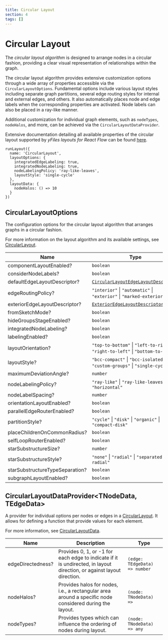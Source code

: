 ```yaml
---
title: Circular Layout
section: 4
tags: []
---
```



#  Circular Layout

The *circular layout algorithm* is designed to arrange nodes in a circular fashion, providing a clear visual representation
of relationships within the graph.

The circular layout algorithm provides extensive customization options through a wide array of properties accessible
via the `CircularLayoutOptions`. Fundamental options include various layout styles including separate graph partitions,
several edge routing styles for internal and external edges, and others.
It also automatically places node and edge labels when the corresponding properties are activated. Node labels can also be
placed in a ray-like manner.

Additional customization for individual graph elements, such as `nodeTypes`, `nodeHalos`, and more, can be achieved via
the `CircularLayoutDataProvider`.

Extensive documentation detailing all available properties of the circular layout supported by *yFiles layouts for React Flow* can be
found [here](https://docs.yworks.com/yfileshtml/#/api/CircularLayout).

```tsx
runLayout({
  name: 'CircularLayout',
  layoutOptions: {
    integratedEdgeLabeling: true,
    integratedNodeLabeling: true,
    nodeLabelingPolicy: 'ray-like-leaves',
    layoutStyle: 'single-cycle'
  },
  layoutData: {
    nodeHalos: () => 10
  }
})
```

## CircularLayoutOptions

The configuration options for the circular layout algorithm that arranges graphs in a circular fashion. <p> For more information on the layout algorithm and its available settings, see [CircularLayout](https://docs.yworks.com/yfileshtml/#/api/CircularLayout). </p>

| Name  | Type |
|---|---|
| <div id="componentlayoutenabled">componentLayoutEnabled?</div> | `boolean` |
| <div id="considernodelabels">considerNodeLabels?</div> | `boolean` |
| <div id="defaultedgelayoutdescriptor">defaultEdgeLayoutDescriptor?</div> | [`CircularLayoutEdgeLayoutDescriptor`](https://docs.yworks.com/yfileshtml/#/api/CircularLayoutEdgeLayoutDescriptor) |
| <div id="edgeroutingpolicy">edgeRoutingPolicy?</div> | `"interior"`  &#124; `"automatic"`  &#124; `"exterior"`  &#124; `"marked-exterior"` |
| <div id="exterioredgelayoutdescriptor">exteriorEdgeLayoutDescriptor?</div> | [`ExteriorEdgeLayoutDescriptor`](https://docs.yworks.com/yfileshtml/#/search/ExteriorEdgeLayoutDescriptor) |
| <div id="fromsketchmode">fromSketchMode?</div> | `boolean` |
| <div id="hidegroupsstageenabled">hideGroupsStageEnabled?</div> | `boolean` |
| <div id="integratednodelabeling">integratedNodeLabeling?</div> | `boolean` |
| <div id="labelingenabled">labelingEnabled?</div> | `boolean` |
| <div id="layoutorientation">layoutOrientation?</div> | `"top-to-bottom"` &#124; `"left-to-right"`  &#124; `"right-to-left"`  &#124; `"bottom-to-top"` |
| <div id="layoutstyle">layoutStyle?</div> | `"bcc-compact"`  &#124; `"bcc-isolated"`  &#124; `"custom-groups"`  &#124; `"single-cycle"` |
| <div id="maximumdeviationangle">maximumDeviationAngle?</div> | `number` |
| <div id="nodelabelingpolicy">nodeLabelingPolicy?</div> | `"ray-like"`  &#124; `"ray-like-leaves"`  &#124; `"horizontal"` |
| <div id="nodelabelspacing">nodeLabelSpacing?</div> | `number` |
| <div id="orientationlayoutenabled">orientationLayoutEnabled?</div> | `boolean` |
| <div id="paralleledgerouterenabled">parallelEdgeRouterEnabled?</div> | `boolean` |
| <div id="partitionstyle">partitionStyle?</div> | `"cycle"`  &#124; `"disk"`  &#124; `"organic"`  &#124; `"compact-disk"` |
| <div id="placechildrenoncommonradius">placeChildrenOnCommonRadius?</div> | `boolean` |
| <div id="selflooprouterenabled">selfLoopRouterEnabled?</div> | `boolean` |
| <div id="starsubstructuresize">starSubstructureSize?</div> | `number` |
| <div id="starsubstructurestyle">starSubstructureStyle?</div> | `"none"`  &#124; `"radial"`  &#124; `"separated-radial"` |
| <div id="starsubstructuretypeseparation">starSubstructureTypeSeparation?</div> | `boolean` |
| <div id="subgraphlayoutenabled">subgraphLayoutEnabled?</div> | `boolean` |


## CircularLayoutDataProvider&lt;TNodeData, TEdgeData&gt;

A provider for individual options per nodes or edges in a [CircularLayout](https://docs.yworks.com/yfileshtml/#/api/CircularLayout).
It allows for defining a function that provide values for each element.

For more information, see [CircularLayoutData](https://docs.yworks.com/yfileshtml/#/api/CircularLayoutData).

| Name | Description | Type |
|---|---|---|
| <div id="edgedirectedness">edgeDirectedness?</div> |  Provides 0, 1, or -1 for each edge to indicate if it is undirected, in layout direction, or against layout direction. | `(edge: TEdgeData) => number` |
| <div id="nodehalos">nodeHalos?</div> |  Provides halos for nodes, i.e., a rectangular area around a specific node considered during the layout. | `(node: TNodeData) => `<TypeLink type="NodeHalo"/> |
| <div id="nodetypes">nodeTypes?</div> |  Provides types which can influence the ordering of nodes during layout. | `(node: TNodeData) => any` |
